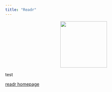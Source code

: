 ```yaml
---
title: "Readr"
---
```


<center>
![](../images/readr.png){style="width:150px"}
</center>

test

[readr homepage](https://readr.tidyverse.org/)